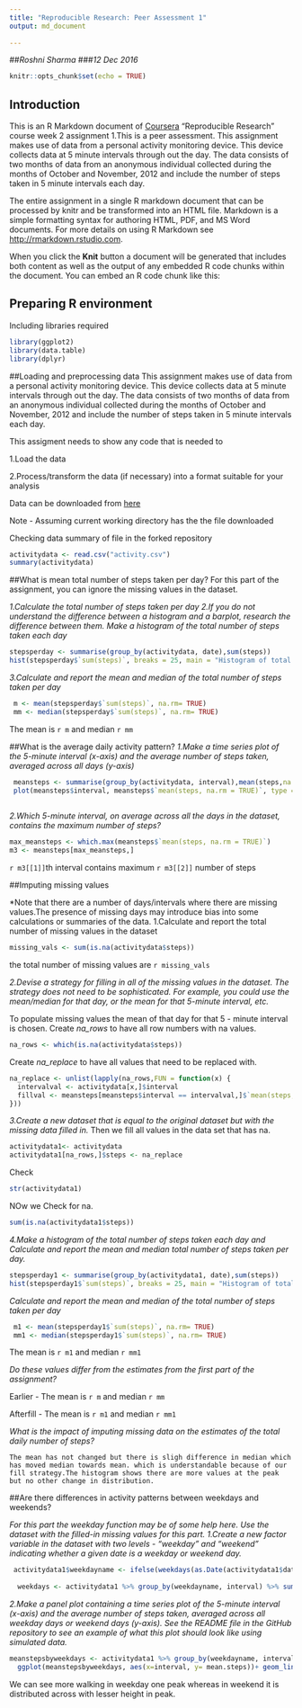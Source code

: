```yaml
---
title: "Reproducible Research: Peer Assessment 1"
output: md_document
  
---
```


##*Roshni Sharma*
###*12 Dec 2016*

```r
knitr::opts_chunk$set(echo = TRUE)
```

## Introduction

This is an R Markdown document of [Coursera](http://www.coursera.com/) "Reproducible Research" course week 2 assignment 1.This is a peer assessment. This assignment makes use of data from a personal activity monitoring device. This device collects data at 5 minute intervals through out the day. The data consists of two months of data from an anonymous individual collected during the months of October and November, 2012 and include the number of steps taken in 5 minute intervals each day.

The entire assignment in a single R markdown document that can be processed by knitr and be transformed into an HTML file.
Markdown is a simple formatting syntax for authoring HTML, PDF, and MS Word documents. For more details on using R Markdown see <http://rmarkdown.rstudio.com>.

When you click the **Knit** button a document will be generated that includes both content as well as the output of any embedded R code chunks within the document. You can embed an R code chunk like this:


## Preparing R environment

Including libraries required

```r
library(ggplot2)
library(data.table)
library(dplyr)
```
##Loading and preprocessing data
This assignment makes use of data from a personal activity monitoring device. This device collects data at 5 minute intervals through out the day. The data consists of two months of data from an anonymous individual collected during the months of October and November, 2012 and include the number of steps taken in 5 minute intervals each day.

This assigment needs to show any code that is needed to
 
  1.Load the data
 
  2.Process/transform the data (if necessary) into a format suitable for your analysis

Data can be downloaded from [here](https://d396qusza40orc.cloudfront.net/repdata%2Fdata%2Factivity.zip)

Note - Assuming current working directory has the the file downloaded

Checking data summary of file in the forked repository
```r
activitydata <- read.csv("activity.csv")
summary(activitydata)
```
##What is mean total number of steps taken per day?
For this part of the assignment, you can ignore the missing values in the dataset.

*1.Calculate the total number of steps taken per day  2.If you do not understand the difference between a histogram and a barplot, research the difference between them. Make a histogram of the total number of steps taken each day*


```r
stepsperday <- summarise(group_by(activitydata, date),sum(steps))
hist(stepsperday$`sum(steps)`, breaks = 25, main = "Histogram of total steps per day")
```

*3.Calculate and report the mean and median of the total number of steps taken per day*
```r
 m <- mean(stepsperday$`sum(steps)`, na.rm= TRUE)
 mm <- median(stepsperday$`sum(steps)`, na.rm= TRUE)
 ```
The mean is `r m` and median `r mm`  

##What is the average daily activity pattern?
*1.Make a time series plot of the 5-minute interval (x-axis) and the average number of steps taken, averaged across all days (y-axis)*
```r
 meansteps <- summarise(group_by(activitydata, interval),mean(steps,na.rm= TRUE))
 plot(meansteps$interval, meansteps$`mean(steps, na.rm = TRUE)`, type = "l", xlab = "5 Minute Interval", ylab = "Average steps taken", main = "Daily activity pattern")
 
```
 
 
*2.Which 5-minute interval, on average across all the days in the dataset, contains the maximum number of steps?*
```r
max_meansteps <- which.max(meansteps$`mean(steps, na.rm = TRUE)`)
m3 <- meansteps[max_meansteps,]
```
`r m3[[1]]`th interval contains maximum `r m3[[2]]` number of steps

##Imputing missing values

*Note that there are a number of days/intervals where there are missing values.The presence of missing days may introduce bias into some calculations or summaries of the data.
1.Calculate and report the total number of missing values in the dataset 

```r
missing_vals <- sum(is.na(activitydata$steps))
```
the total number of missing values are `r missing_vals`

*2.Devise a strategy for filling in all of the missing values in the dataset. The strategy does not need to be sophisticated. For example, you could use the mean/median for that day, or the mean for that 5-minute interval, etc.*

To populate missing values the mean of that day for that 5 - minute interval is chosen.
Create *na_rows* to have all row numbers with na values. 
```r
na_rows <- which(is.na(activitydata$steps))
```
Create *na_replace* to have all values that need to be replaced with. 
```r
na_replace <- unlist(lapply(na_rows,FUN = function(x) {
  intervalval <- activitydata[x,]$interval
  fillval <- meansteps[meansteps$interval == intervalval,]$`mean(steps, na.rm = TRUE)`
}))
```
*3.Create a new dataset that is equal to the original dataset but with the missing data filled in.*
Then we fill all values in the data set that has na.
```r
activitydata1<- activitydata
activitydata1[na_rows,]$steps <- na_replace
```
Check 
```r
str(activitydata1)
```
NOw we Check for na.
```r
sum(is.na(activitydata1$steps))
```

*4.Make a histogram of the total number of steps taken each day and Calculate and report the mean and median total number of steps taken per day.*
```r
stepsperday1 <- summarise(group_by(activitydata1, date),sum(steps))
hist(stepsperday1$`sum(steps)`, breaks = 25, main = "Histogram of total steps per day")
```
*Calculate and report the mean and median of the total number of steps taken per day*
```r
 m1 <- mean(stepsperday1$`sum(steps)`, na.rm= TRUE)
 mm1 <- median(stepsperday1$`sum(steps)`, na.rm= TRUE)
```
The mean is `r m1` and median `r mm1`  

*Do these values differ from the estimates from the first part of the assignment?*  
    
  Earlier   - The mean is `r m` and median `r mm` 
   
  Afterfill - The mean is `r m1` and median `r mm1`  

*What is the impact of imputing missing data on the estimates of the total daily number of steps?*

    The mean has not changed but there is sligh difference in median which has moved median towards mean. which is understandable because of our fill strategy.The histogram shows there are more values at the peak but no other change in distribution.
    
##Are there differences in activity patterns between weekdays and weekends?

*For this part the weekday function may be of some help here. Use the dataset with the filled-in missing values for this part.  1.Create a new factor variable in the dataset with two levels - "weekday" and "weekend" indicating whether a given date is a weekday or weekend day.*

```r
 activitydata1$weekdayname <- ifelse(weekdays(as.Date(activitydata1$date))=="Saturday" | weekdays(as.Date(activitydata1$date))=="Sunday", "weekend", "weekday")
  
  weekdays <- activitydata1 %>% group_by(weekdayname, interval) %>% summarise(mean.steps=mean(steps))
```

*2.Make a panel plot containing a time series plot of the 5-minute interval (x-axis) and the average number of steps taken, averaged across all weekday days or weekend days (y-axis). See the README file in the GitHub repository to see an example of what this plot should look like using simulated data.*

```r
meanstepsbyweekdays <- activitydata1 %>% group_by(weekdayname, interval) %>% summarise(mean.steps=mean(steps))
  ggplot(meanstepsbyweekdays, aes(x=interval, y= mean.steps))+ geom_line(color = "red")+facet_wrap(~ weekdayname, nrow=2, ncol=1)+labs(x="Interval",y="Average steps taken")
```
 
 We can see more walking in weekday one peak whereas in weekend it is distributed across with lesser height in peak.
   
